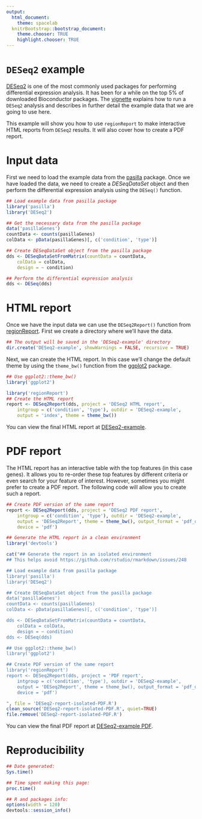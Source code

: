 ```yaml
---
output:
  html_document:
    theme: spacelab
  knitrBootstrap::bootstrap_document:
    theme.chooser: TRUE
    highlight.chooser: TRUE
---
```


`DESeq2` example
==================

[DESeq2](http://bioconductor.org/packages/DESeq2) is one of the most commonly used packages for performing differential expression analysis. It has been for a while on the top 5% of downloaded Bioconductor packages. The [vignette](https://bioconductor.org/packages/release/bioc/vignettes/DESeq2/inst/doc/DESeq2.pdf) explains how to run a `DESeq2` analysis and describes in further detail the example data that we are going to use here. 

This example will show you how to use `regionReport` to make interactive HTML reports from `DESeq2` results. It will also cover how to create a PDF report.

# Input data

First we need to load the example data from the [pasilla](http://bioconductor.org/packages/pasilla) package. Once we have loaded the data, we need to create a _DESeqDataSet_ object and then perform the differential expression analysis using the `DESeq()` function.

```r
## Load example data from pasilla package
library('pasilla')
library('DESeq2')

## Get the necessary data from the pasilla package
data('pasillaGenes')
countData <- counts(pasillaGenes)
colData <- pData(pasillaGenes)[, c('condition', 'type')]

## Create DESeqDataSet object from the pasilla package
dds <- DESeqDataSetFromMatrix(countData = countData,
    colData = colData,
    design = ~ condition)

## Perform the differential expression analysis
dds <- DESeq(dds)
```

# HTML report

Once we have the input data we can use the `DESeq2Report()` function from [regionReport](http://bioconductor.org/packages/regionReport). First we create a directory where we'll have the data.

```r
## The output will be saved in the 'DESeq2-example' directory
dir.create('DESeq2-example', showWarnings = FALSE, recursive = TRUE)
```

Next, we can create the HTML report. In this case we'll change the default theme by using the `theme_bw()` function from the [ggplot2](https://cran.r-project.org/web/packages/ggplot2/index.html) package.

```r
## Use ggplot2::theme_bw()
library('ggplot2')

library('regionReport')
## Create the HTML report
report <- DESeq2Report(dds, project = 'DESeq2 HTML report',
    intgroup = c('condition', 'type'), outdir = 'DESeq2-example',
    output = 'index', theme = theme_bw())
```


You can view the final HTML report at [DESeq2-example](/regionReportSupp/DESeq2-example/index.html).

# PDF report

The HTML report has an interactive table with the top features (in this case genes). It allows you to re-order these top features by different criteria or even search for your feature of interest. However, sometimes you might prefer to create a PDF report. The following code will allow you to create such a report.

```r
## Create PDF version of the same report
report <- DESeq2Report(dds, project = 'DESeq2 PDF report', 
    intgroup = c('condition', 'type'), outdir = 'DESeq2-example',
    output = 'DESeq2Report', theme = theme_bw(), output_format = 'pdf_document',
    device = 'pdf')
```


```r
## Generate the HTML report in a clean environment
library('devtools')

cat("## Generate the report in an isolated environment
## This helps avoid https://github.com/rstudio/rmarkdown/issues/248

## Load example data from pasilla package
library('pasilla')
library('DESeq2')

## Create DESeqDataSet object from the pasilla package
data('pasillaGenes')
countData <- counts(pasillaGenes)
colData <- pData(pasillaGenes)[, c('condition', 'type')]

dds <- DESeqDataSetFromMatrix(countData = countData,
    colData = colData,
    design = ~ condition)
dds <- DESeq(dds)

## Use ggplot2::theme_bw()
library('ggplot2')

## Create PDF version of the same report
library('regionReport')
report <- DESeq2Report(dds, project = 'PDF report', 
    intgroup = c('condition', 'type'), outdir = 'DESeq2-example',
    output = 'DESeq2Report', theme = theme_bw(), output_format = 'pdf_document',
    device = 'pdf')

", file = 'DESeq2-report-isolated-PDF.R')
clean_source('DESeq2-report-isolated-PDF.R', quiet=TRUE)
file.remove('DESeq2-report-isolated-PDF.R')
```

You can view the final PDF report at [DESeq2-example PDF](/regionReportSupp/DESeq2-example/DESeq2Report.pdf).

# Reproducibility

```r
## Date generated:
Sys.time()

## Time spent making this page:
proc.time()

## R and packages info:
options(width = 120)
devtools::session_info()
```

